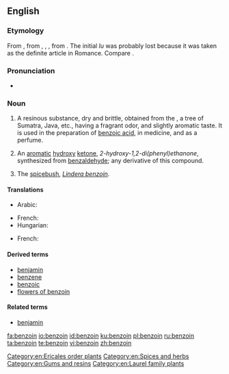 ==English==
{{wikipedia}}

===Etymology===
From {{etyl|frm|en}} {{m|frm|benjoin}}, from {{etyl|es|en}} {{m|es|benjuí}}, {{etyl|pt|en}} {{m|pt|beijoin}}, {{etyl|it|en}} {{m|it|benzoi}}, from {{etyl|ar|en}} {{m|ar|لُبَان جَاوِيّ||Javanese frankincense}}. The initial ''lu'' was probably lost because it was taken as the definite article in Romance. Compare {{m|en|oliban}}.

===Pronunciation===
* {{a|UK}} {{IPA|/ˈbɛnzəʊɪn/|/ˈbɛnzɔɪn/|lang=en}}

===Noun===
{{en-noun|~}}

# A resinous substance, dry and brittle, obtained from the {{taxlink|Styrax benzoin|species|noshow=1}}, a tree of Sumatra, Java, etc., having a fragrant odor, and slightly aromatic taste. It is used in the preparation of [[benzoic acid]], in medicine, and as a perfume. {{defdate|from 16th c.}}
# {{label|en|organic compound}} An [[aromatic]] [[hydroxy]] [[ketone]], ''2-hydroxy-1,2-di(phenyl)ethanone'', synthesized from [[benzaldehyde]]; any derivative of this compound. {{defdate|from 19th c.}}
# The [[spicebush]], ''[[Lindera benzoin]]''. {{defdate|from 19th c.}}

====Translations====
{{trans-top|resinous substance from tree}}
* Arabic: {{t|ar|لُبَان جَاوِيّ|m}}
{{trans-mid}}
* French: {{t+|fr|benjoin|m}}
* Hungarian: {{t|hu|benzoe}}
{{trans-bottom}}

{{trans-top|white crystalline substance}}
{{trans-mid}}
* French: {{t|fr|benzoïne|f}}
{{trans-bottom}}

{{trans-see|spicebush}}

====Derived terms====
* [[benjamin]]
* [[benzene]]
* [[benzoic]]
* [[flowers of benzoin]]

====Related terms====
* [[benjamin]]
[[Category:en:Ericales order plants]]
[[Category:en:Spices and herbs]]
[[Category:en:Gums and resins]]
[[Category:en:Laurel family plants]]

[[fa:benzoin]]
[[io:benzoin]]
[[id:benzoin]]
[[ku:benzoin]]
[[pl:benzoin]]
[[ru:benzoin]]
[[ta:benzoin]]
[[te:benzoin]]
[[vi:benzoin]]
[[zh:benzoin]]